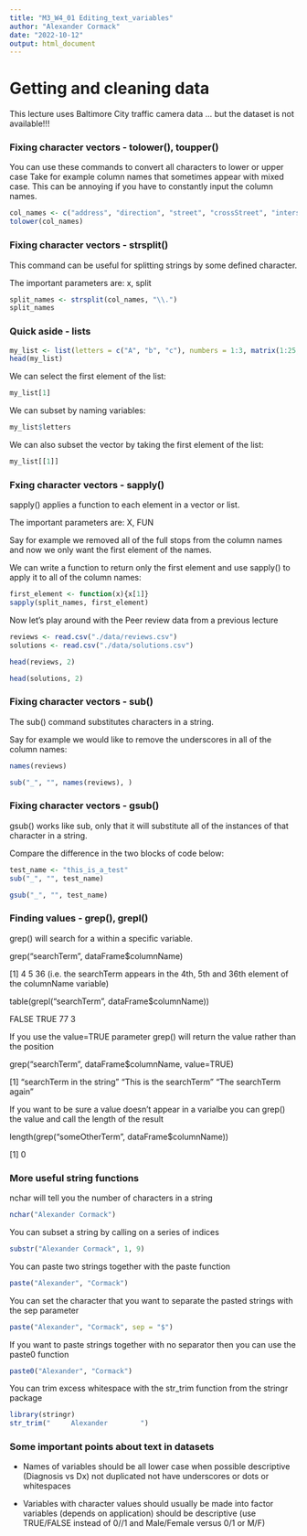 ```yaml
---
title: "M3_W4_01 Editing_text_variables"
author: "Alexander Cormack"
date: "2022-10-12"
output: html_document
---
```


# Getting and cleaning data

This lecture uses Baltimore City traffic camera data ... but the dataset is not available!!!

### Fixing character vectors - tolower(), toupper()

You can use these commands to convert all characters to lower or upper case
Take for example column names that sometimes appear with mixed case. This can be annoying if you have to constantly input the column names.

```r
col_names <- c("address", "direction", "street", "crossStreet", "intersection", "Location.1")
tolower(col_names)
```

### Fixing character vectors - strsplit()

This command can be useful for splitting strings by some defined character.

The important parameters are: x, split

```r
split_names <- strsplit(col_names, "\\.")
split_names
```

### Quick aside - lists

```r
my_list <- list(letters = c("A", "b", "c"), numbers = 1:3, matrix(1:25, ncol = 5))
head(my_list)
```

We can select the first element of the list:

```r
my_list[1]
```

We can subset by naming variables:

```r
my_list$letters
```

We can also subset the vector by taking the first element of the list:

```r
my_list[[1]]
```

### Fxing character vectors - sapply()

sapply() applies a function to each element in a vector or list.

The important parameters are: X, FUN

Say for example we removed all of the full stops from the column names and now we only want the first element of the names.

We can write a function to return only the first element and use sapply() to apply it to all of the column names:

```r
first_element <- function(x){x[1]}
sapply(split_names, first_element)
```

Now let's play around with the Peer review data from a previous lecture

```r
reviews <- read.csv("./data/reviews.csv")
solutions <- read.csv("./data/solutions.csv")

head(reviews, 2)
```

```r
head(solutions, 2)
```


### Fixing character vectors - sub()

The sub() command substitutes characters in a string.

Say for example we would like to remove the underscores in all of the column names:

```r
names(reviews)
```

```r
sub("_", "", names(reviews), )
```

### Fixing character vectors - gsub()

gsub() works like sub, only that it will substitute all of the instances of that character in a string.

Compare the difference in the two blocks of code below:

```r
test_name <- "this_is_a_test"
sub("_", "", test_name)
```

```r
gsub("_", "", test_name)
```

### Finding values - grep(), grepl()

grep() will search for a within a specific variable.


grep("searchTerm", dataFrame$columnName)

[1] 4 5 36  (i.e. the searchTerm appears in the 4th, 5th and 36th element of the columnName variable)


table(grepl("searchTerm", dataFrame$columnName))

FALSE   TRUE
   77      3


If you use the value=TRUE parameter grep() will return the value rather than the position

grep("searchTerm", dataFrame$columnName, value=TRUE)

[1] "searchTerm in the string"   "This is the searchTerm"   "The searchTerm again"


If you want to be sure a value doesn't appear in a varialbe you can grep() the value and call the length of the result

length(grep("someOtherTerm", dataFrame$columnName))

[1] 0
   
### More useful string functions

nchar will tell you the number of characters in a string

```r
nchar("Alexander Cormack")
```

You can subset a string by calling on a series of indices

```r
substr("Alexander Cormack", 1, 9)
```

You can paste two strings together with the paste function

```r
paste("Alexander", "Cormack")
```

You can set the character that you want to separate the pasted strings with the sep parameter

```r
paste("Alexander", "Cormack", sep = "$")
```



If you want to paste strings together with no separator then you can use the paste0 function

```r
paste0("Alexander", "Cormack")
```

You can trim excess whitespace with the str_trim function from the stringr package

```r
library(stringr)
str_trim("     Alexander        ")
```

### Some important points about text in datasets

- Names of variables should be
    all lower case when possible
    descriptive (Diagnosis vs Dx)
    not duplicated
    not have underscores or dots or whitespaces

- Variables with character values
    should usually be made into factor variables (depends on application)
    should be descriptive (use TRUE/FALSE instead of 0//1 and Male/Female versus 0/1 or M/F)